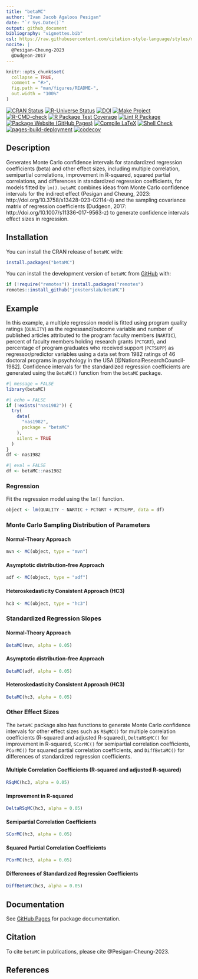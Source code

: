 ```yaml
---
title: "betaMC"
author: "Ivan Jacob Agaloos Pesigan"
date: "`r Sys.Date()`"
output: github_document
bibliography: "vignettes.bib"
csl: https://raw.githubusercontent.com/citation-style-language/styles/master/apa.csl
nocite: |
  @Pesigan-Cheung-2023
  @Dudgeon-2017
---
```


<!-- README.md is generated from .setup/readme/README.Rmd. Please edit that file -->

```r
knitr::opts_chunk$set(
  collapse = TRUE,
  comment = "#>",
  fig.path = "man/figures/README-",
  out.width = "100%"
)
```

<!-- badges: start -->
[![CRAN Status](https://www.r-pkg.org/badges/version/betaMC)](https://cran.r-project.org/package=betaMC)
[![R-Universe Status](https://jeksterslab.r-universe.dev/badges/betaMC)](https://jeksterslab.r-universe.dev/betaMC)
[![DOI](https://zenodo.org/badge/DOI/10.3758/s13428-023-02114-4.svg)](https://doi.org/10.3758/s13428-023-02114-4)
[![Make Project](https://github.com/jeksterslab/betaMC/actions/workflows/make.yml/badge.svg)](https://github.com/jeksterslab/betaMC/actions/workflows/make.yml)
[![R-CMD-check](https://github.com/jeksterslab/betaMC/actions/workflows/check-full.yml/badge.svg)](https://github.com/jeksterslab/betaMC/actions/workflows/check-full.yml)
[![R Package Test Coverage](https://github.com/jeksterslab/betaMC/actions/workflows/test-coverage.yml/badge.svg)](https://github.com/jeksterslab/betaMC/actions/workflows/test-coverage.yml)
[![Lint R Package](https://github.com/jeksterslab/betaMC/actions/workflows/lint.yml/badge.svg)](https://github.com/jeksterslab/betaMC/actions/workflows/lint.yml)
[![Package Website (GitHub Pages)](https://github.com/jeksterslab/betaMC/actions/workflows/pkgdown-gh-pages.yml/badge.svg)](https://github.com/jeksterslab/betaMC/actions/workflows/pkgdown-gh-pages.yml)
[![Compile LaTeX](https://github.com/jeksterslab/betaMC/actions/workflows/latex.yml/badge.svg)](https://github.com/jeksterslab/betaMC/actions/workflows/latex.yml)
[![Shell Check](https://github.com/jeksterslab/betaMC/actions/workflows/shellcheck.yml/badge.svg)](https://github.com/jeksterslab/betaMC/actions/workflows/shellcheck.yml)
[![pages-build-deployment](https://github.com/jeksterslab/betaMC/actions/workflows/pages/pages-build-deployment/badge.svg)](https://github.com/jeksterslab/betaMC/actions/workflows/pages/pages-build-deployment)
[![codecov](https://codecov.io/gh/jeksterslab/betaMC/branch/main/graph/badge.svg?token=KVLUET3DJ6)](https://codecov.io/gh/jeksterslab/betaMC)
<!-- badges: end -->

## Description

Generates Monte Carlo confidence intervals
for standardized regression coefficients (beta) and other effect sizes,
including multiple correlation, semipartial correlations,
improvement in R-squared, squared partial correlations,
and differences in standardized regression coefficients,
for models fitted by `lm()`.
`betaMC` combines ideas from Monte Carlo confidence intervals for the indirect effect
(Pesigan and Cheung, 2023: http://doi.org/10.3758/s13428-023-02114-4)
and the sampling covariance matrix of regression coefficients
(Dudgeon, 2017: http://doi.org/10.1007/s11336-017-9563-z)
to generate confidence intervals effect sizes in regression.

## Installation

You can install the CRAN release of `betaMC` with:

```r
install.packages("betaMC")
```

You can install the development version of `betaMC` from
[GitHub](https://github.com/jeksterslab/betaMC) with:

```r
if (!require("remotes")) install.packages("remotes")
remotes::install_github("jeksterslab/betaMC")
```

## Example

In this example, a multiple regression model is fitted
using program quality ratings (`QUALITY`) as the regressand/outcome variable
and number of published articles attributed to the program faculty members (`NARTIC`),
percent of faculty members holding research grants (`PCTGRT`), and
percentage of program graduates who received support (`PCTSUPP`) as regressor/predictor variables
using a data set from 1982 ratings of 46 doctoral programs in psychology in the USA [@NationalResearchCouncil-1982].
Confidence intervals for the standardized regression coefficients are generated
using the `BetaMC()` function from the `betaMC` package.

```r
#| message = FALSE
library(betaMC)
```

```r
#| echo = FALSE
if (!exists("nas1982")) {
  try(
    data(
      "nas1982",
      package = "betaMC"
    ),
    silent = TRUE
  )
}
df <- nas1982
```

```r
#| eval = FALSE
df <- betaMC::nas1982
```

### Regression

Fit the regression model using the `lm()` function.

```r
object <- lm(QUALITY ~ NARTIC + PCTGRT + PCTSUPP, data = df)
```

### Monte Carlo Sampling Distribution of Parameters

#### Normal-Theory Approach

```r
mvn <- MC(object, type = "mvn")
```

#### Asymptotic distribution-free Approach

```r
adf <- MC(object, type = "adf")
```

#### Heteroskedasticity Consistent Approach (HC3)

```r
hc3 <- MC(object, type = "hc3")
```

### Standardized Regression Slopes

#### Normal-Theory Approach

```r
BetaMC(mvn, alpha = 0.05)
```

#### Asymptotic distribution-free Approach

```r
BetaMC(adf, alpha = 0.05)
```

#### Heteroskedasticity Consistent Approach (HC3)

```r
BetaMC(hc3, alpha = 0.05)
```

### Other Effect Sizes

The `betaMC` package also has functions to generate Monte Carlo confidence intervals
for other effect sizes such as
`RSqMC()` for multiple correlation coefficients (R-squared and adjusted R-squared),
`DeltaRSqMC()` for improvement in R-squared,
`SCorMC()` for semipartial correlation coefficients,
`PCorMC()` for squared partial correlation coefficients,
and
`DiffBetaMC()` for differences of standardized regression coefficients.

#### Multiple Correlation Coefficients (R-squared and adjusted R-squared)

```r
RSqMC(hc3, alpha = 0.05)
```

#### Improvement in R-squared

```r
DeltaRSqMC(hc3, alpha = 0.05)
```

#### Semipartial Correlation Coefficients

```r
SCorMC(hc3, alpha = 0.05)
```

#### Squared Partial Correlation Coefficients

```r
PCorMC(hc3, alpha = 0.05)
```

#### Differences of Standardized Regression Coefficients

```r
DiffBetaMC(hc3, alpha = 0.05)
```

## Documentation

See
[GitHub Pages](https://jeksterslab.github.io/betaMC/index.html)
for package documentation.

## Citation

To cite `betaMC` in publications, please cite @Pesigan-Cheung-2023.

## References
